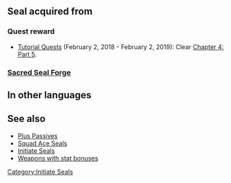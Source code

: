 {{Passive
|type=S
|exclusive=0
|1name=Initiate Seal HP 1
|1tagid=SID_鍛錬の証_HP1
|alt1name=HP Plus 3
|1effect=Grants HP+3.
|1cost=40
|1next=-
|2name=Initiate Seal HP 2
|2tagid=SID_鍛錬の証_HP2
|alt2name=HP Plus 4
|2effect=Grants HP+4.
|2cost=80
|2next=-
|3name=Initiate Seal HP 3
|3tagid=SID_鍛錬の証_HP3
|alt3name=HP Plus 5
|3effect=Grants HP+5.
|3cost=160
|statModifiers1=3,0,0,0,0
|statModifiers2=4,0,0,0,0
|statModifiers3=5,0,0,0,0
|canUseMove={{MoveList|all}}
|canUseWeapon={{WeaponList|all}}
|properties=
}}
==Seal acquired from==
===Quest reward===
* [[Quests and Missions#Tutorial Quests|Tutorial Quests]] (February 2, 2018 - February 2, 2019): Clear [[Prince of Awakening|Chapter 4: Part 5]].
===[[Sacred Seal Forge]]===
{{SealCosts
|seals=Initiate Seal HP 1;Initiate Seal HP 2;Initiate Seal HP 3
|badgeColor=Transparent
|costs1=-
|costs2=60;200;50
|costs3=400;1000;100
}}
==In other languages==
{{OtherLanguages
|japanese=鍛錬の証・ＨＰ
|german=KP-Siegel
|spanishEU=Aptitud PV
|spanishLA=S. iniciado PV
|french=Sceau initié PV
|italian=Sigillo base PS
|chineseTW=鍛鍊之證・ＨＰ
|portuguese=Selo inicial PV
}}

==See also==
* [[Plus Passives]]
* [[Squad Ace Seals]]
* [[Initiate Seals]]
* [[:Category:Weapons with stat bonuses|Weapons with stat bonuses]]
{{Seals Navbox}}
[[Category:Initiate Seals]]